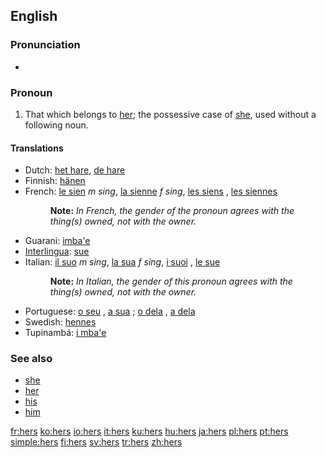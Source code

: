 {{wikipedia}}

==English==

===Pronunciation===
*{{audio|en-us-hers.ogg|Audio (US)}}
*:{{rhymes|ɜː(r)z}}

===Pronoun===
{{en-pron|desc=possessive pronoun}}

# That which belongs to [[her]]; the possessive case of [[she]], used without a following noun.

====Translations====
{{trans-top|that which belongs to her}}
*Dutch: [[het hare]], [[de hare]]
*Finnish: [[hänen]]
*French: [[le sien]] ''m sing'', [[la sienne]] ''f sing'', [[les siens]] {{m}} {{plural}}, [[les siennes]] {{f}} {{plural}}
*:'''Note: ''' ''In French, the gender of the pronoun agrees with the thing(s) owned, not with the owner.''
*Guarani: [[imba'e]]
*[[Interlingua]]: [[sue]]
*Italian: [[il suo]] ''m sing'', [[la sua]] ''f sing'', [[i suoi]] {{m}} {{plural}}, [[le sue]] {{f}} {{plural}}
*:'''Note: ''' ''In Italian, the gender of this pronoun agrees with the thing(s) owned, not with the owner.''
*Portuguese: [[o seu]] {{m}}, [[a sua]] {{f}}; [[o dela]] {{m}}, [[a dela]] {{f}}
*Swedish: [[hennes]]
*Tupinambá: [[i mba'e]]
{{trans-bottom}}

===See also===
*[[she]]
*[[her]]
*[[his]]
*[[him]]

[[fr:hers]]
[[ko:hers]]
[[io:hers]]
[[it:hers]]
[[ku:hers]]
[[hu:hers]]
[[ja:hers]]
[[pl:hers]]
[[pt:hers]]
[[simple:hers]]
[[fi:hers]]
[[sv:hers]]
[[tr:hers]]
[[zh:hers]]